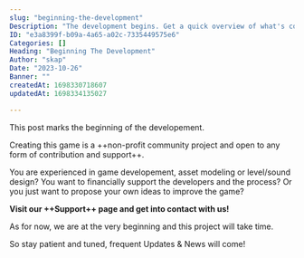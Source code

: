 ```yaml
---
slug: "beginning-the-development"
Description: "The development begins. Get a quick overview of what's coming!"
ID: "e3a8399f-b09a-4a65-a02c-7335449575e6"
Categories: []
Heading: "Beginning The Development"
Author: "skap"
Date: "2023-10-26"
Banner: ""
createdAt: 1698330718607
updatedAt: 1698334135027

---
```

This post marks the beginning of the developement.

Creating this game is a ++non-profit community project and open to any form of contribution and support++. 

You are experienced in game developement, asset modeling or level/sound design? 
You want to financially support the developers and the process? 
Or you just want to propose your own ideas to improve the game?

**Visit our ++Support++ page and get into contact with us!**

As for now, we are at the very beginning and this project will take time.

So stay patient and tuned, frequent Updates & News will come!